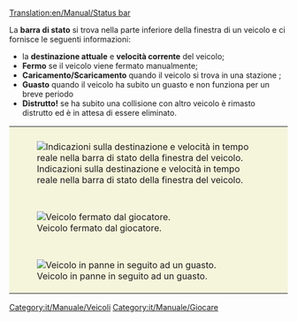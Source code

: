 [[Translation:en/Manual/Status bar]]


La '''barra di stato''' si trova nella parte inferiore della finestra di un veicolo e ci fornisce le seguenti informazioni:
* la '''destinazione attuale''' e '''velocità corrente''' del veicolo;
* '''Fermo''' se il veicolo viene fermato manualmente;
* '''Caricamento/Scaricamento''' quando il veicolo si trova in una stazione ;
* '''Guasto''' quando il veicolo ha subito un guasto e non funziona per un breve periodo
* '''Distrutto!''' se ha subito una collisione con altro veicolo è rimasto distrutto ed è in attesa di essere eliminato.

{|style="border: 0px; margin: 5px auto 25px auto; Border-collapse: separate;" cellspacing="10"
|style="padding: 10px 10px 5px; 10px; background-color: #F5F5DC;" colspan="2"|[[File:it/Manual/ShowVehicleSpeed.png|center|frame|Indicazioni sulla destinazione e velocità in tempo reale nella barra di stato della finestra del veicolo.]]
|-
|style="padding: 10px 10px 5px; 10px; background-color: #F5F5DC;"|[[File:it/Manual/Stopped.png|frame|center|Veicolo fermato dal giocatore.]]
|style="padding: 10px 10px 5px; 10px; background-color: #F5F5DC;"|[[File:it/Manual/Loading unloading.png|frame|center|Veicolo che effettua le operazioni di caricamento/scaricamento presso una stazione.]]
|-
|style="padding: 10px 10px 5px; 10px; background-color: #F5F5DC;"|[[File:it/Manual/Broken down.png|frame|center|Veicolo in panne in seguito ad un guasto.]]
|style="padding: 10px 10px 5px; 10px; background-color: #F5F5DC;"|[[File:it/Manual/Crashed.png|frame|center|Veicolo distrutto per la collisione con altro veicolo.]]
|}

[[Category:it/Manuale/Veicoli]]
[[Category:it/Manuale/Giocare]]